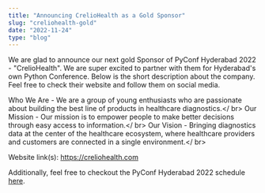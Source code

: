 ```yaml
---
title: "Announcing CrelioHealth as a Gold Sponsor"
slug: "creliohealth-gold"
date: "2022-11-24"
type: "blog"
---
```



We are glad to announce our next gold Sponsor of PyConf Hyderabad 2022 - "CrelioHealth". We are super excited to partner with them for Hyderabad's own Python Conference. Below is the short description about the company. Feel free to check their website and follow them on social media.

Who We Are - We are a group of young enthusiasts who are passionate about building the best line of products in healthcare diagnostics.</ br>
Our Mission - Our mission is to empower people to make better decisions through easy access to information.</ br>
Our Vision - Bringing diagnostics data at the center of the healthcare ecosystem, where healthcare providers and customers are connected in a single environment.</ br>

Website link(s): https://creliohealth.com

Additionally, feel free to checkout the PyConf Hyderabad 2022 schedule [here](https://pyconf.hydpy.org/2022/#timetable).
